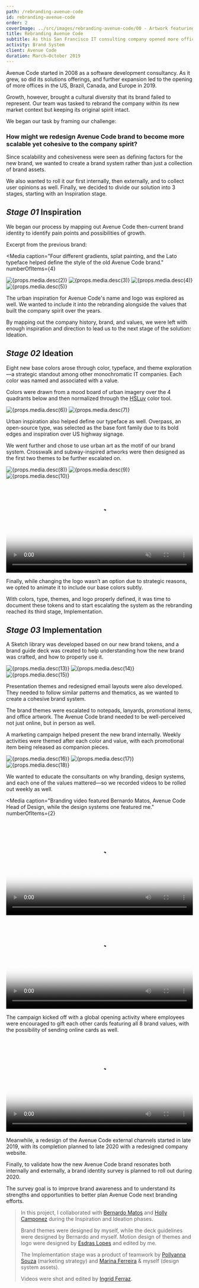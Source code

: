 ```yaml
---
path: /rebranding-avenue-code
id: rebranding-avenue-code
order: 2
coverImage: ../src/images/rebranding-avenue-code/00 - Artwork featuring a subway map with stations named after Avenue Code practice areas.poster.jpg
title: Rebranding Avenue Code
subtitle: As this San Francisco IT consulting company opened more offices around the world, a rebranding helped to resonate its identity to a global audience.
activity: Brand System
client: Avenue Code
duration: March—October 2019
---
```



Avenue Code started in 2008 as a software development consultancy. As it grew, so did its solutions offerings, and further expansion led to the opening of more offices in the US, Brazil, Canada, and Europe in 2019.

Growth, however, brought a cultural diversity that its brand failed to represent. Our team was tasked to rebrand the company within its new market context but keeping its original spirit intact.

We began our task by framing our challenge:

### How might we redesign Avenue Code brand to become more scalable yet cohesive to the company spirit?

Since scalability and cohesiveness were seen as defining factors for the new brand, we wanted to create a brand system rather than just a collection of brand assets.

We also wanted to roll it our first internally, then externally, and to collect user opinions as well. Finally, we decided to divide our solution into 3 stages, starting with an Inspiration stage.

## _Stage 01_ Inspiration

We began our process by mapping out Avenue Code then-current brand identity to identify pain points and possibilities of growth.

Excerpt from the previous brand:

<Media
  caption="Four different gradients, splat painting, and the Lato typeface helped define the style of the old Avenue Code brand."
  numberOfItems={4}
>
  <Img alt={props.media.desc(2)} fluid={props.media.src(2)} />
  <Img alt={props.media.desc(3)} fluid={props.media.src(3)} />
  <Img alt={props.media.desc(4)} fluid={props.media.src(4)} />
  <Img alt={props.media.desc(5)} fluid={props.media.src(5)} />
</Media>

The urban inspiration for Avenue Code's name and logo was explored as well. We wanted to include it into the rebranding alongside the values that built the company spirit over the years.

By mapping out the company history, brand, and values, we were left with enough inspiration and direction to lead us to the next stage of the solution: Ideation.

## _Stage 02_ Ideation

Eight new base colors arose through color, typeface, and theme exploration—a strategic standout among other monochromatic IT companies. Each color was named and associated with a value.

Colors were drawn from a mood board of urban imagery over the 4 quadrants below and then normalized through the [HSLuv](https://www.hsluv.org/) color tool.

<Media caption="Having as many as 8 base colors also reflected the company growth over the years: moving from 6 to 22 solutions, hitting the 450 consultants mark, and opening 7 offices around the globe.">
  <Img alt={props.media.desc(6)} fluid={props.media.src(6)} />
  <Fade bottom>
    <Img
      alt={props.media.desc(7)}
      fluid={props.media.src(7)}
      className="p-rebranding-avenue-code__mood-board-overlay"
    />
  </Fade>
</Media>

Urban inspiration also helped define our typeface as well. Overpass, an open-source type, was selected as the base font family due to its bold edges and inspiration over US highway signage.

We went further and chose to use urban art as the motif of our brand system. Crosswalk and subway-inspired artworks were then designed as the first two themes to be further escalated on.

<Media>
  <img alt={props.media.desc(8)} src={props.media.src(8)} />
</Media>
<Media
  caption="Avenue Code solutions and teams were incorporated in the artwork for its first two brand themes, both designed by me."
  numberOfItems={2}
>
  <Img alt={props.media.desc(9)} fluid={props.media.src(9)} />
  <Img alt={props.media.desc(10)} fluid={props.media.src(10)} />
</Media>
<Media size="M">
  <video autoPlay muted poster={props.media.src(11)} width="100%">
    <source src={props.media.src(12)} type="video/mp4" />
  </video>
</Media>

Finally, while changing the logo wasn’t an option due to strategic reasons, we opted to animate it to include our base colors subtly.

With colors, type, themes, and logo properly defined, it was time to document these tokens and to start escalating the system as the rebranding reached its third stage, Implementation.

## _Stage 03_ Implementation

A Sketch library was developed based on our new brand tokens, and a brand guide deck was created to help understanding how the new brand was crafted, and how to properly use it.

<Carousel caption="Documentation for color shades, typography hierarchy, logo usage, and the company's values are some of the things available in the Sketch library and the brand guide.">
  <Img alt={props.media.desc(13)} fluid={props.media.src(13)} />
  <Img alt={props.media.desc(14)} fluid={props.media.src(14)} />
  <Img alt={props.media.desc(15)} fluid={props.media.src(15)} />
</Carousel>

Presentation themes and redesigned email layouts were also developed. They needed to follow similar patterns and thematics, as we wanted to create a cohesive brand system.

The brand themes were escalated to notepads, lanyards, promotional items, and office artwork. The Avenue Code brand needed to be well-perceived not just online, but in person as well.

A marketing campaign helped present the new brand internally. Weekly activities were themed after each color and value, with each promotional item being released as companion pieces.

<Carousel size="XL">
  <Img alt={props.media.desc(16)} fluid={props.media.src(16)} />
  <Img alt={props.media.desc(17)} fluid={props.media.src(17)} />
  <Img alt={props.media.desc(18)} fluid={props.media.src(18)} />
</Carousel>

We wanted to educate the consultants on why branding, design systems, and each one of the values mattered—so we recorded videos to be rolled out weekly as well.

<Media
  caption="Branding video featured Bernardo Matos, Avenue Code Head of Design, while the design systems one featured me."
  numberOfItems={2}
>
  <video controls poster={props.media.src(19)} width="100%">
    <source src={props.media.src(20)} type="video/mp4" />
  </video>
  <video controls poster={props.media.src(21)} width="100%">
    <source src={props.media.src(22)} type="video/mp4" />
  </video>
</Media>

The campaign kicked off with a global opening activity where employees were encouraged to gift each other cards featuring all 8 brand values, with the possibility of sending online cards as well.

<Media>
  <video controls poster={props.media.src(23)} width="100%">
    <source src={props.media.src(24)} type="video/mp4" />
  </video>
</Media>

Meanwhile, a redesign of the Avenue Code external channels started in late 2019, with its completion planned to late 2020 with a redesigned company website.

Finally, to validate how the new Avenue Code brand resonates both internally and externally, a brand identity survey is planned to roll out during 2020.

The survey goal is to improve brand awareness and to understand its strengths and opportunities to better plan Avenue Code next branding efforts.

> In this project, I collaborated with [Bernardo Matos](https://www.linkedin.com/in/bernardolmatos/) and [Holly Camponez](https://www.linkedin.com/in/hollyvw/) during the Inspiration and Ideation phases.
>
> Brand themes were designed by myself, while the deck guidelines were designed by Bernardo and myself. Motion design of themes and logo were designed by [Esdras Lopes](https://www.linkedin.com/in/esdraslopes/) and edited by me.
>
> The Implementation stage was a product of teamwork by [Pollyanna Souza](https://www.linkedin.com/in/pollyannasousa/) (marketing strategy) and [Marina Ferreira](https://www.linkedin.com/in/marinacferreira/) & myself (design system assets).
>
> Videos were shot and edited by [Ingrid Ferraz](https://www.linkedin.com/in/ingrid-ferraz-0b78a1168/).
